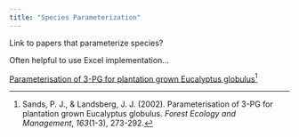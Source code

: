 ```yaml
---
title: "Species Parameterization"
---
```


Link to papers that parameterize species?

Often helpful to use Excel implementation...

[Parameterisation of 3-PG for plantation grown Eucalyptus globulus](https://www.sciencedirect.com/science/article/pii/S0378112701005862)[^1]

[^1]: Sands, P. J., & Landsberg, J. J. (2002). Parameterisation of 3-PG for plantation grown Eucalyptus globulus. *Forest Ecology and Management*, *163*(1-3), 273-292.
